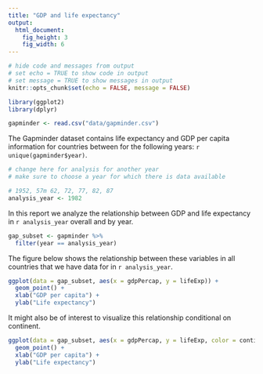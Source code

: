 ```yaml
---
title: "GDP and life expectancy"
output:
  html_document:
    fig_height: 3
    fig_width: 6
---
```


```r
# hide code and messages from output
# set echo = TRUE to show code in output
# set message = TRUE to show messages in output
knitr::opts_chunk$set(echo = FALSE, message = FALSE)
```

```r
library(ggplot2)
library(dplyr)
```

```r
gapminder <- read.csv("data/gapminder.csv")
```

The Gapminder dataset contains life expectancy and GDP per capita information for countries between for the following years: `r unique(gapminder$year)`.

```r
# change here for analysis for another year
# make sure to choose a year for which there is data available

# 1952, 57m 62, 72, 77, 82, 87
analysis_year <- 1982
```

In this report we analyze the relationship between GDP and life expectancy in `r analysis_year` overall and by year.

```r
gap_subset <- gapminder %>%
  filter(year == analysis_year)
```

The figure below shows the relationship between these variables in all countries that we have data for in `r analysis_year`.

```r
ggplot(data = gap_subset, aes(x = gdpPercap, y = lifeExp)) +
  geom_point() +
  xlab("GDP per capita") +
  ylab("Life expectancy")
```

It might also be of interest to visualize this relationship conditional on continent.

```r
ggplot(data = gap_subset, aes(x = gdpPercap, y = lifeExp, color = continent)) +
  geom_point() +
  xlab("GDP per capita") +
  ylab("Life expectancy")
```
